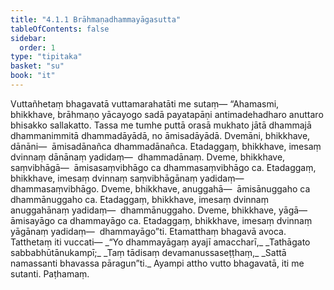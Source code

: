 ```yaml
---
title: "4.1.1 Brāhmaṇadhammayāgasutta"
tableOfContents: false
sidebar:
  order: 1
type: "tipitaka"
basket: "su"
book: "it"
---
```



<DynamicBreadcrumb />

<Division number="100" book="it" bookNo="18" page="264">

<Paragraph number="726" book="it">
Vuttañhetaṃ bhagavatā vuttamarahatāti me sutaṃ—
</Paragraph>

<Paragraph number="727" book="it">
“Ahamasmi, bhikkhave, brāhmaṇo yācayogo sadā payatapāṇi antimadehadharo anuttaro bhisakko sallakatto. Tassa me tumhe puttā orasā mukhato jātā dhammajā dhammanimmitā dhammadāyādā, no āmisadāyādā.
</Paragraph>

<Paragraph number="728" book="it">
Dvemāni, bhikkhave, dānāni—  āmisadānañca dhammadānañca. Etadaggaṃ, bhikkhave, imesaṃ dvinnaṃ dānānaṃ yadidaṃ—  dhammadānaṃ.
</Paragraph>

<Paragraph number="729" book="it">
Dveme, bhikkhave, saṃvibhāgā—  āmisasaṃvibhāgo ca dhammasaṃvibhāgo ca. Etadaggaṃ, bhikkhave, imesaṃ dvinnaṃ saṃvibhāgānaṃ yadidaṃ—  dhammasaṃvibhāgo.
</Paragraph>

<Paragraph number="730" book="it">
Dveme, bhikkhave, anuggahā—  āmisānuggaho ca dhammānuggaho ca. Etadaggaṃ, bhikkhave, imesaṃ dvinnaṃ anuggahānaṃ yadidaṃ—  dhammānuggaho.
</Paragraph>

<Paragraph number="731" book="it">
Dveme, bhikkhave, yāgā—  āmisayāgo ca dhammayāgo ca. Etadaggaṃ, bhikkhave, imesaṃ dvinnaṃ yāgānaṃ yadidaṃ—  dhammayāgo”ti. Etamatthaṃ bhagavā avoca. Tatthetaṃ iti vuccati—
</Paragraph>

<Paragraph number="732" type="verses" book="it">
_“Yo dhammayāgaṃ ayajī amaccharī,_  
_Tathāgato sabbabhūtānukampī;_  
_Taṃ tādisaṃ devamanussaseṭṭhaṃ,_  
_Sattā namassanti bhavassa pāragun”ti._  

</Paragraph>

<Paragraph number="733" book="it">
Ayampi attho vutto bhagavatā, iti me sutanti.

</Paragraph>
</Division>

<Paragraph number="734" type="center" book="it">
Paṭhamaṃ.
</Paragraph>